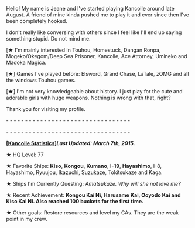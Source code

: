 Hello! My name is Jeane and I've started playing Kancolle around late August. A friend of mine kinda pushed me to play it and ever since then I've been completely hooked.

I don't really like conversing with others since I feel like I'll end up saying something stupid. Do not mind me.

[★ I'm mainly interested in Touhou, Homestuck, Dangan Ronpa, Mogeko/Okegom/Deep Sea Prisoner, Kancolle, Ace Attorney, Umineko and Madoka Magica.

[★] Games I've played before: Elsword, Grand Chase, LaTale, zOMG and all the windows Touhou games.

[★] I'm not very knowledgeable about history. I just play for the cute and adorable girls with huge weapons. Nothing is wrong with that, right?

Thank you for visiting my profile.

- - - - - - - - - - - - - - - - - - - - - - - - - - - - - - - - -

- - - - - - - - - - - - - - - - - - - - - - - - - - - - - - - - -

'''[<u>Kancolle Statistics]</u>'' Last Updated: March 7th, 2015.'''''

★ HQ Level: 77

★ Favorite Ships: '''Kiso''', '''Kongou''', '''Kumano''', '''I-19''', '''Hayashimo''', I-8, Hayashimo, Ryuujou, Ikazuchi, Suzukaze, Tokitsukaze and Kaga.

★ Ships I'm Currently Questing: ''Amatsukaze. Why will she not love me?''

★ Recent Achievement: '''Kongou Kai Ni, Harusame Kai, Ooyodo Kai and Kiso Kai Ni. Also reached 100 buckets for the first time.''' 

★ Other goals: Restore resources and level my CAs. They are the weak point in my crew.
